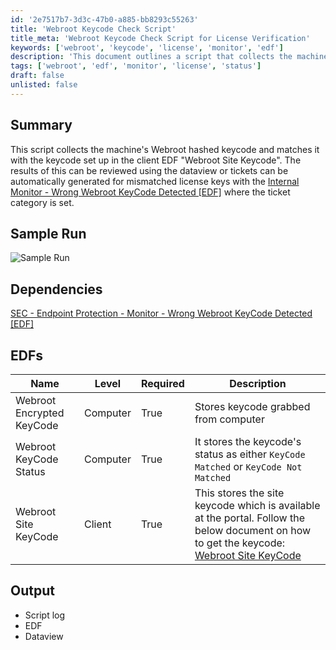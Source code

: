 ```yaml
---
id: '2e7517b7-3d3c-47b0-a885-bb8293c55263'
title: 'Webroot Keycode Check Script'
title_meta: 'Webroot Keycode Check Script for License Verification'
keywords: ['webroot', 'keycode', 'license', 'monitor', 'edf']
description: 'This document outlines a script that collects the machine-level Webroot hashed keycode and compares it with the keycode set in the client EDF "Webroot Site Keycode". It includes instructions on reviewing results using dataviews or generating tickets for mismatched license keys.'
tags: ['webroot', 'edf', 'monitor', 'license', 'status']
draft: false
unlisted: false
---
```

## Summary

This script collects the machine's Webroot hashed keycode and matches it with the keycode set up in the client EDF "Webroot Site Keycode". The results of this can be reviewed using the dataview or tickets can be automatically generated for mismatched license keys with the [Internal Monitor - Wrong Webroot KeyCode Detected [EDF]](https://proval.itglue.com/DOC-5078775-14989291) where the ticket category is set.

## Sample Run

![Sample Run](../../../static/img/Webroot-Keycode-Verification-EDF/image_2.png)

## Dependencies

[SEC - Endpoint Protection - Monitor - Wrong Webroot KeyCode Detected [EDF]](https://proval.itglue.com/DOC-5078775-14989291)

## EDFs

| Name                                   | Level    | Required | Description                                                                                                      |
|----------------------------------------|----------|----------|------------------------------------------------------------------------------------------------------------------|
| Webroot Encrypted KeyCode              | Computer | True     | Stores keycode grabbed from computer                                                                             |
| Webroot KeyCode Status                 | Computer | True     | It stores the keycode's status as either `KeyCode Matched` or `KeyCode Not Matched`                           |
| Webroot Site KeyCode                   | Client   | True     | This stores the site keycode which is available at the portal. Follow the below document on how to get the keycode: [Webroot Site KeyCode](https://proval.itglue.com/DOC-5078775-14989313) |

## Output

- Script log
- EDF
- Dataview











